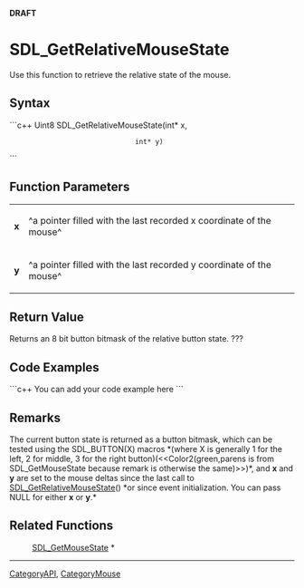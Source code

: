 <!-- pragma section-numbers off -->
<!-- pragma disable-camelcase -->
'''DRAFT'''

= SDL_GetRelativeMouseState =
Use this function to retrieve the relative state of the mouse.


== Syntax ==
```c++
Uint8 SDL_GetRelativeMouseState(int* x,
                                int* y)
```

== Function Parameters ==
{|
|'''x'''
|^a pointer filled with the last recorded x coordinate of the mouse^
|-
|'''y'''
|^a pointer filled with the last recorded y coordinate of the mouse^
|}

== Return Value ==
Returns an 8 bit button bitmask of the relative button state. ??? 

== Code Examples ==
```c++
You can add your code example here
```

== Remarks ==
The current button state is returned as a button bitmask, which can be tested using the SDL_BUTTON(X) macros *(where X is generally 1 for the left, 2 for middle, 3 for the right button)(<<Color2(green,parens is from SDL_GetMouseState because remark is otherwise the same)>>)*, and '''x''' and '''y''' are set to the mouse deltas since the last call to [[SDL_GetRelativeMouseState]]() *or since event initialization. You can pass NULL for either '''x''' or '''y'''.*

== Related Functions ==
:[[SDL_GetMouseState]] *

----
[[CategoryAPI]], [[CategoryMouse]]

